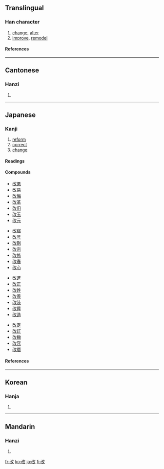 ==Translingual==
===Han character===
{{Han char|rn=66|rad=攴|as=03|sn=7|four=1874<sub>0</sub>|canj=尸山人大 (SUOK)}}
# [[change]], [[alter]]
# [[improve]], [[remodel]]
====References====
{{Han ref|kx=0468.110|dkj=13114|dj=0816.040|hdz=21450.010|uh=6539|ud=25913|bh=A7EF|bd=42991}}

----
==Cantonese==
===Hanzi===
{{yue-hanzi|jyut=|y=goi2}}
# {{defn|Cantonese}}

----
==Japanese==
===Kanji===
{{ja-kanji|grade=4|rs=攴03}}
# [[reform]]
# [[correct]]
# [[change]]
====Readings====
{{ja-readings|on=[[かい]] (kai)|kun=[[あらためる]] (aratameru), [[あらため]] (aratame), [[あらたまる]] (aratamaru)|nadzuke=[[あら]] (ara)}}
====Compounds====
{{top4}}
*[[改悪]]
*[[改易]]
*[[改悔]]
*[[改革]]
*[[改旧]]
*[[改玉]]
*[[改元]]
{{mid4}}
*[[改寤]]
*[[改号]]
*[[改刪]]
*[[改宗]]
*[[改修]]
*[[改春]]
*[[改心]]
{{mid4}}
*[[改進]]
*[[改正]]
*[[改姓]]
*[[改善]]
*[[改装]]
*[[改葬]]
*[[改造]]
{{mid4}}
*[[改定]]
*[[改訂]]
*[[改轍]]
*[[改容]]
*[[改暦]]
{{bottom}}
==== References ====
{{ja-kref|a|1894|89FC|327E}}
----

==Korean==
===Hanja===
{{ko-hanja|hangeul=개|eumhun=|rv=gae|mr=kae|y=kay}}
# {{defn|Korean}}

----
==Mandarin==
===Hanzi===
{{cmn-hanzi|pin=[[gǎi]] ([[gai3]])|wg=kai<sup>3</sup>}}
# {{defn|Mandarin}}

[[fr:改]]
[[ko:改]]
[[ja:改]]
[[fi:改]]
